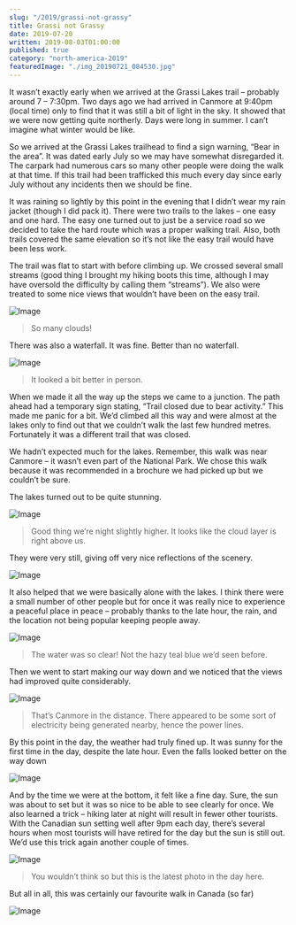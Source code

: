 ```yaml
---
slug: "/2019/grassi-not-grassy"
title: Grassi not Grassy
date: 2019-07-20
written: 2019-08-03T01:00:00
published: true
category: "north-america-2019"
featuredImage: "./img_20190721_084530.jpg"
---
```


It wasn’t exactly early when we arrived at the Grassi Lakes trail – probably around 7 – 7:30pm.  Two days ago we had arrived in Canmore at 9:40pm (local time) only to find that it was still a bit of light in the sky.  It showed that we were now getting quite northerly.  Days were long in summer.  I can’t imagine what winter would be like.

So we arrived at the Grassi Lakes trailhead to find a sign warning, “Bear in the area”.  It was dated early July so we may have somewhat disregarded it.  The carpark had numerous cars so many other people were doing the walk at that time.  If this trail had been trafficked this much every day since early July without any incidents then we should be fine.

It was raining so lightly by this point in the evening that I didn’t wear my rain jacket (though I did pack it).  There were two trails to the lakes – one easy and one hard.  The easy one turned out to just be a service road so we decided to take the hard route which was a proper walking trail.  Also, both trails covered the same elevation so it’s not like the easy trail would have been less work.

The trail was flat to start with before climbing up.  We crossed several small streams (good thing I brought my hiking boots this time, although I may have oversold the difficulty by calling them “streams”).  We also were treated to some nice views that wouldn’t have been on the easy trail.

![Image](img_20190721_081331.jpg)

> So many clouds!

There was also a waterfall.  It was fine.  Better than no waterfall.

![Image](img_20190721_081738.jpg)

> It looked a bit better in person.

When we made it all the way up the steps we came to a junction.  The path ahead had a temporary sign stating, “Trail closed due to bear activity.”  This made me panic for a bit.  We’d climbed all this way and were almost at the lakes only to find out that we couldn’t walk the last few hundred metres.  Fortunately it was a different trail that was closed.

We hadn’t expected much for the lakes.  Remember, this walk was near Canmore – it wasn’t even part of the National Park.  We chose this walk because it was recommended in a brochure we had picked up but we couldn’t be sure.

The lakes turned out to be quite stunning.

![Image](img_20190721_083535.jpg)

> Good thing we’re night slightly higher. It looks like the cloud layer is right above us.

They were very still, giving off very nice reflections of the scenery.

![Image](img_20190721_084246.jpg)

It also helped that we were basically alone with the lakes.  I think there were a small number of other people but for once it was really nice to experience a peaceful place in peace – probably thanks to the late hour, the rain, and the location not being popular keeping people away.

![Image](img_20190721_084530.jpg)

> The water was so clear! Not the hazy teal blue we’d seen before.

Then we went to start making our way down and we noticed that the views had improved quite considerably.

![Image](img_20190721_084726.jpg)

> That’s Canmore in the distance. There appeared to be some sort of electricity being generated nearby, hence the power lines.

By this point in the day, the weather had truly fined up.  It was sunny for the first time in the day, despite the late hour. Even the falls looked better on the way down

![Image](img_20190721_090419.jpg)

And by the time we were at the bottom, it felt like a fine day. Sure, the sun was about to set but it was so nice to be able to see clearly for once. We also learned a trick – hiking later at night will result in fewer other tourists. With the Canadian sun setting well after 9pm each day, there’s several hours when most tourists will have retired for the day but the sun is still out. We’d use this trick again another couple of times.

![Image](img_20190721_092814.jpg)

> You wouldn’t think so but this is the latest photo in the day here.

But all in all, this was certainly our favourite walk in Canada (so far)

![Image](img_20190721_083457.jpg)